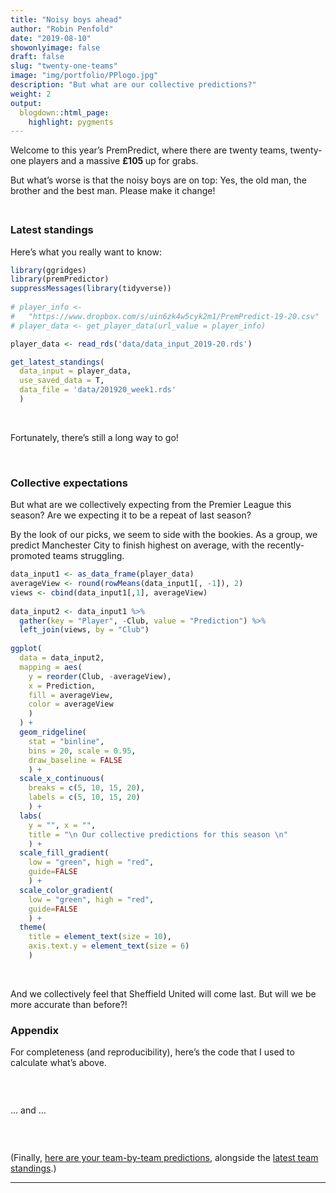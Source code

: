 ```yaml
---
title: "Noisy boys ahead"
author: "Robin Penfold"
date: "2019-08-10"
showonlyimage: false
draft: false
slug: "twenty-one-teams"
image: "img/portfolio/PPlogo.jpg"
description: "But what are our collective predictions?"
weight: 2
output:
  blogdown::html_page:
    highlight: pygments
---
```

Welcome to this year's PremPredict, where there are twenty teams, twenty-one players and a massive **£105
** up for grabs. 

But what's worse is that the noisy boys are on top: Yes, the old man, the brother and the best man. Please make it change!

<p style="height: .5em;">&nbsp;</p>

### Latest standings

Here's what you really want to know:

```r
library(ggridges)
library(premPredictor)
suppressMessages(library(tidyverse))
  
# player_info <- 
#   "https://www.dropbox.com/s/uin6zk4w5cyk2m1/PremPredict-19-20.csv"
# player_data <- get_player_data(url_value = player_info)

player_data <- read_rds('data/data_input_2019-20.rds')

get_latest_standings(
  data_input = player_data, 
  use_saved_data = T, 
  data_file = 'data/201920_week1.rds'
  )
```

</br>

Fortunately, there's still a long way to go!

</br>

### Collective expectations

But what are we collectively expecting from the Premier League this season? Are we expecting it to be a repeat of last season?

By the look of our picks, we seem to side with the bookies. As a group, we predict Manchester City to finish highest on average, with the recently-promoted teams struggling.

```r
data_input1 <- as_data_frame(player_data)
averageView <- round(rowMeans(data_input1[, -1]), 2)
views <- cbind(data_input1[,1], averageView)
  
data_input2 <- data_input1 %>% 
  gather(key = "Player", -Club, value = "Prediction") %>% 
  left_join(views, by = "Club")
  
ggplot(
  data = data_input2,
  mapping = aes(
    y = reorder(Club, -averageView), 
    x = Prediction, 
    fill = averageView, 
    color = averageView
    )
  ) + 
  geom_ridgeline(
    stat = "binline", 
    bins = 20, scale = 0.95, 
    draw_baseline = FALSE
    ) + 
  scale_x_continuous(
    breaks = c(5, 10, 15, 20), 
    labels = c(5, 10, 15, 20)
    ) + 
  labs(
    y = "", x = "", 
    title = "\n Our collective predictions for this season \n"
    ) + 
  scale_fill_gradient(
    low = "green", high = "red", 
    guide=FALSE
    ) + 
  scale_color_gradient(
    low = "green", high = "red", 
    guide=FALSE
    ) +
  theme(
    title = element_text(size = 10), 
    axis.text.y = element_text(size = 6)
    )
```

<p>&nbsp;</p>

And we collectively feel that Sheffield United will come last. But will we be more accurate than before?!

### Appendix

For completeness (and reproducibility), here's the code that I used to calculate what's above.

```r
```

</br>

... and ...
  

```r
```

</br>

(Finally, [here are your team-by-team predictions](https://www.dropbox.com/s/uin6zk4w5cyk2m1/PremPredict-19-20.csv), alongside the [latest team standings](http://www.theguardian.com/football/premierleague/table).)

***
